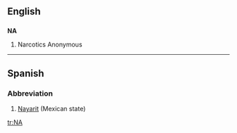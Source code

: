 {{see|Appendix:Variations of 'na'}}
==English==

==={{initialism}}===
'''NA'''

# Narcotics Anonymous

----

==Spanish==

===Abbreviation===
{{infl|es|abbreviation}}

# [[Nayarit]] (Mexican state)

[[tr:NA]]